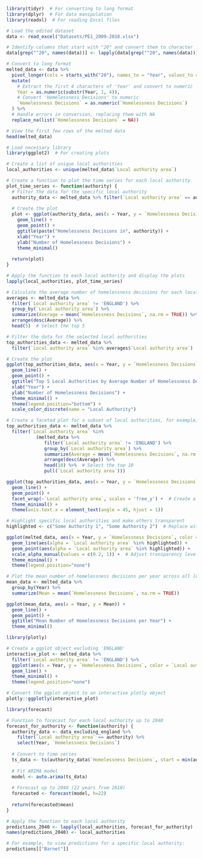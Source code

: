 ```r
library(tidyr)  # For converting to long format
library(dplyr)  # For data manipulation
library(readxl)  # For reading Excel files

# Load the edited dataset
data <- read_excel("Datasets/PE1_2009-2018.xlsx")

# Identify columns that start with "20" and convert them to character
data[grep("^20", names(data))] <- lapply(data[grep("^20", names(data))], as.character)

# Convert to long format
melted_data <- data %>%
  pivot_longer(cols = starts_with("20"), names_to = "Year", values_to = "Homelessness Decisions") %>%
  mutate(
    # Extract the first 4 characters of 'Year' and convert to numeric
    Year = as.numeric(substr(Year, 1, 4)),
    # Convert 'Homelessness Decisions' to numeric
    `Homelessness Decisions` = as.numeric(`Homelessness Decisions`)
  ) %>%
  # Handle errors in conversion, replacing them with NA
  replace_na(list(`Homelessness Decisions` = NA))

# View the first few rows of the melted data
head(melted_data)
```

```r
# Load necessary library
library(ggplot2)  # For creating plots

# Create a list of unique local authorities
local_authorities <- unique(melted_data$`Local authority area`)

# Create a function to plot the time series for each local authority
plot_time_series <- function(authority) {
  # Filter the data for the specific local authority
  authority_data <- melted_data %>% filter(`Local authority area` == authority)
  
  # Create the plot
  plot <- ggplot(authority_data, aes(x = Year, y = `Homelessness Decisions`)) +
    geom_line() + 
    geom_point() +
    ggtitle(paste("Homelessness Decisions in", authority)) +
    xlab("Year") +
    ylab("Number of Homelessness Decisions") +
    theme_minimal()
  
  return(plot)
}

# Apply the function to each local authority and display the plots
lapply(local_authorities, plot_time_series)
```

```r
# Calculate the average number of homelessness decisions for each local authority, excluding 'England'
averages <- melted_data %>%
  filter(`Local authority area` != 'ENGLAND') %>%
  group_by(`Local authority area`) %>%
  summarize(Average = mean(`Homelessness Decisions`, na.rm = TRUE)) %>%
  arrange(desc(Average)) %>%
  head(5)  # Select the top 5

# Filter the data for the selected local authorities
top_authorities_data <- melted_data %>% 
  filter(`Local authority area` %in% averages$`Local authority area`)

# Create the plot
ggplot(top_authorities_data, aes(x = Year, y = `Homelessness Decisions`, color = `Local authority area`)) +
  geom_line() +
  geom_point() +
  ggtitle("Top 5 Local Authorities by Average Number of Homelessness Decisions (Excluding England)") +
  xlab("Year") +
  ylab("Number of Homelessness Decisions") +
  theme_minimal() +
  theme(legend.position="bottom") +
  scale_color_discrete(name = "Local Authority")
```

```r
# Create a faceted plot for a subset of local authorities, for example, the top 10
top_authorities_data <- melted_data %>% 
  filter(`Local authority area` %in% 
           (melted_data %>% 
              filter(`Local authority area` != 'ENGLAND') %>%
              group_by(`Local authority area`) %>%
              summarize(Average = mean(`Homelessness Decisions`, na.rm = TRUE)) %>%
              arrange(desc(Average)) %>%
              head(10) %>%  # Select the top 10
              pull(`Local authority area`)))

ggplot(top_authorities_data, aes(x = Year, y = `Homelessness Decisions`)) +
  geom_line() +
  geom_point() +
  facet_wrap(~`Local authority area`, scales = 'free_y') +  # Create a separate facet for each local authority
  theme_minimal() +
  theme(axis.text.x = element_text(angle = 45, hjust = 1))

```

```r
# Highlight specific local authorities and make others transparent
highlighted <- c("Some Authority 1", "Some Authority 2")  # Replace with the names of the local authorities you want to highlight

ggplot(melted_data, aes(x = Year, y = `Homelessness Decisions`, color = `Local authority area` %in% highlighted)) +
  geom_line(aes(alpha = `Local authority area` %in% highlighted)) +
  geom_point(aes(alpha = `Local authority area` %in% highlighted)) +
  scale_alpha_manual(values = c(0.2, 1)) +  # Adjust transparency levels as needed
  theme_minimal() +
  theme(legend.position="none")

```

```r
# Plot the mean number of homelessness decisions per year across all local authorities
mean_data <- melted_data %>%
  group_by(Year) %>%
  summarize(Mean = mean(`Homelessness Decisions`, na.rm = TRUE))

ggplot(mean_data, aes(x = Year, y = Mean)) +
  geom_line() +
  geom_point() +
  ggtitle("Mean Number of Homelessness Decisions per Year") +
  theme_minimal()
```

```r
library(plotly)

# Create a ggplot object excluding 'ENGLAND'
interactive_plot <- melted_data %>%
  filter(`Local authority area` != 'ENGLAND') %>%
  ggplot(aes(x = Year, y = `Homelessness Decisions`, color = `Local authority area`)) +
  geom_line() +
  theme_minimal() +
  theme(legend.position="none")

# Convert the ggplot object to an interactive plotly object
plotly::ggplotly(interactive_plot)
```

```r
library(forecast)
```

```r
# Function to forecast for each local authority up to 2040
forecast_for_authority <- function(authority) {
  authority_data <- data_excluding_england %>% 
    filter(`Local authority area` == authority) %>% 
    select(Year, `Homelessness Decisions`)
  
  # Convert to time series
  ts_data <- ts(authority_data$`Homelessness Decisions`, start = min(authority_data$Year), frequency = 1)
  
  # Fit ARIMA model
  model <- auto.arima(ts_data)
  
  # Forecast up to 2040 (22 years from 2018)
  forecasted <- forecast(model, h=22)
  
  return(forecasted$mean)
}

# Apply the function to each local authority
predictions_2040 <- lapply(local_authorities, forecast_for_authority)
names(predictions_2040) <- local_authorities

```

```r
# For example, to view predictions for a specific local authority:
predictions[["Barnet"]]
```

